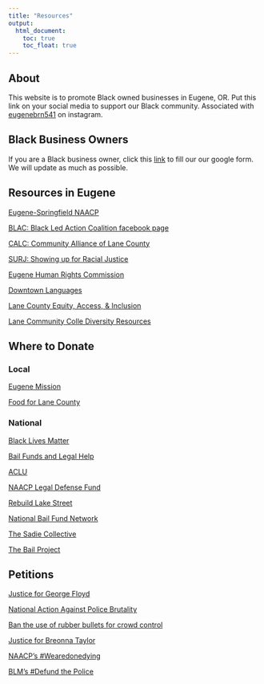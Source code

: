 ```yaml
---
title: "Resources"
output:
  html_document:
    toc: true
    toc_float: true
---
```

## **About**

This website is to promote Black owned businesses in Eugene, OR. Put this link on your social media to support our Black community. Associated with [eugenebrn541](https://www.instagram.com/eugenebrn541/) on instagram.

## **Black Business Owners**

If you are a Black business owner, click this [link](https://docs.google.com/forms/d/1e7nEvFQVpagAC_ZzlDfW_Rm4X396wPdgyj8i8J1lNzM) to fill our our google form. We will update as much as possible.

## **Resources in Eugene**

[Eugene-Springfield NAACP](https://naacplanecounty.org)

[BLAC: Black Led Action Coalition facebook page](https://www.facebook.com/blackledactioncoalition/?hc_ref=ARRq4Yv6WuxZ1Jse3HPi-M_TcWfUdPO7xGcGhhT9HP9f0owdyCsy6c-SUpL3qwfcuPg&fref=nf&__tn__=kC-R)

[CALC: Community Alliance of Lane County](http://www.calclane.org/)

[SURJ: Showing up for Racial Justice](https://www.showingupforracialjustice.org/chapters-and-affiliates.html)

[Eugene Human Rights Commission](https://www.eugene-or.gov/526/Human-Rights-Commission)

[Downtown Languages](https://downtownlanguages.org/)

[Lane County Equity, Access, & Inclusion](https://www.lanecounty.org/government/county_departments/county_administration/equity_access_and_inclusion)

[Lane Community Colle Diversity Resources](https://libraryguides.lanecc.edu/culturalcomp)

## **Where to Donate**

### Local

[Eugene Mission](https://www.eugenemission.org/ways-to-give/donate-items/)

[Food for Lane County](https://foodforlanecounty.org/donate/donate-food/)

### National

[Black Lives Matter](https://secure.actblue.com/donate/ms_blm_homepage_2019)

[Bail Funds and Legal Help](https://docs.google.com/document/d/1CjZMORRVuv-I-qo4B0YfmOTqIOa3GUS207t5iuLZmyA/edit)

[ACLU](https://action.aclu.org/give/now?)

[NAACP Legal Defense Fund](https://www.naacpldf.org/about-us/)

[Rebuild Lake Street](https://www.welovelakestreet.com)

[National Bail Fund Network](https://www.communityjusticeexchange.org/nbfn-directory)

[The Sadie Collective](https://www.sadiecollective.org/donate)

[The Bail Project](https://secure.givelively.org/donate/the-bail-project)




## **Petitions**

[Justice for George Floyd](https://www.justiceforbigfloyd.com)

[National Action Against Police Brutality](https://www.change.org/p/national-action-against-police-brutality-and-murder)

[Ban the use of rubber bullets for crowd control](https://www.change.org/p/un-and-us-government-ban-the-use-of-rubber-bullets?recruiter=922712485&recruited_by_id=62d8f120-fdb6-11e8-8dbd-0dee42fd9442&utm_source=share_petition&utm_medium=copylink&utm_campaign=petition_dashboard)

[Justice for Breonna Taylor](https://www.change.org/p/andy-beshear-justice-for-breonna-taylor?utm_content=cl_sharecopy_22077589_en-US%3Av4&recruiter=319353471&recruited_by_id=129af720-1490-11e5-9c6e-8515d331dad3&utm_source=share_petition&utm_medium=copylink&utm_campaign=psf_combo_share_initial&utm_term=50bd38eb3cd647ea9681819861c8f293)

[NAACP's #Wearedonedying](https://www.naacp.org/campaigns/we-are-done-dying/)

[BLM's #Defund the Police](https://blacklivesmatter.com/defundthepolice/)
